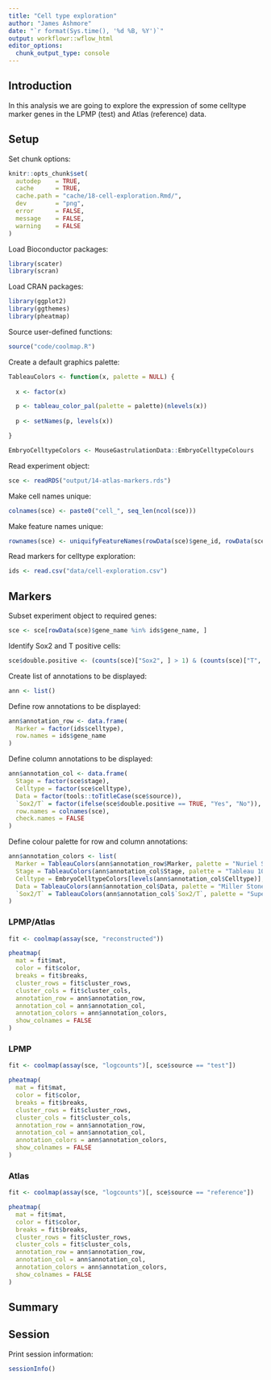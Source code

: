 ```yaml
---
title: "Cell type exploration"
author: "James Ashmore"
date: "`r format(Sys.time(), '%d %B, %Y')`"
output: workflowr::wflow_html
editor_options:
  chunk_output_type: console
---
```


## Introduction

In this analysis we are going to explore the expression of some celltype marker genes in the LPMP (test) and Atlas (reference) data.

## Setup

Set chunk options:

```r
knitr::opts_chunk$set(
  autodep    = TRUE,
  cache      = TRUE,
  cache.path = "cache/18-cell-exploration.Rmd/",
  dev        = "png",
  error      = FALSE,
  message    = FALSE,
  warning    = FALSE
)
```

Load Bioconductor packages:

```r
library(scater)
library(scran)
```

Load CRAN packages:

```r
library(ggplot2)
library(ggthemes)
library(pheatmap)
```

Source user-defined functions:

```r
source("code/coolmap.R")
```

Create a default graphics palette:

```r
TableauColors <- function(x, palette = NULL) {
  
  x <- factor(x)

  p <- tableau_color_pal(palette = palette)(nlevels(x))
  
  p <- setNames(p, levels(x))

}

EmbryoCelltypeColors <- MouseGastrulationData::EmbryoCelltypeColours
```

Read experiment object:

```r
sce <- readRDS("output/14-atlas-markers.rds")
```

Make cell names unique:

```r
colnames(sce) <- paste0("cell_", seq_len(ncol(sce)))
```

Make feature names unique:

```r
rownames(sce) <- uniquifyFeatureNames(rowData(sce)$gene_id, rowData(sce)$gene_name)
```

Read markers for celltype exploration:

```r
ids <- read.csv("data/cell-exploration.csv")
```

## Markers {.tabset}

Subset experiment object to required genes:

```r
sce <- sce[rowData(sce)$gene_name %in% ids$gene_name, ]
```

Identify Sox2 and T positive cells:

```r
sce$double.positive <- (counts(sce)["Sox2", ] > 1) & (counts(sce)["T", ] > 1)
```

Create list of annotations to be displayed:

```r
ann <- list()
```

Define row annotations to be displayed:

```r
ann$annotation_row <- data.frame(
  Marker = factor(ids$celltype),
  row.names = ids$gene_name
)
```

Define column annotations to be displayed:

```r
ann$annotation_col <- data.frame(
  Stage = factor(sce$stage),
  Celltype = factor(sce$celltype),
  Data = factor(tools::toTitleCase(sce$source)),
  `Sox2/T` = factor(ifelse(sce$double.positive == TRUE, "Yes", "No")),
  row.names = colnames(sce),
  check.names = FALSE
)
```

Define colour palette for row and column annotations:

```r
ann$annotation_colors <- list(
  Marker = TableauColors(ann$annotation_row$Marker, palette = "Nuriel Stone"),
  Stage = TableauColors(ann$annotation_col$Stage, palette = "Tableau 10"),
  Celltype = EmbryoCelltypeColors[levels(ann$annotation_col$Celltype)],
  Data = TableauColors(ann$annotation_col$Data, palette = "Miller Stone"),
  `Sox2/T` = TableauColors(ann$annotation_col$`Sox2/T`, palette = "Superfishel Stone")
)
```

### LPMP/Atlas

```r
fit <- coolmap(assay(sce, "reconstructed"))

pheatmap(
  mat = fit$mat,
  color = fit$color,
  breaks = fit$breaks,
  cluster_rows = fit$cluster_rows,
  cluster_cols = fit$cluster_cols,
  annotation_row = ann$annotation_row,
  annotation_col = ann$annotation_col,
  annotation_colors = ann$annotation_colors,
  show_colnames = FALSE
)
```

### LPMP

```r
fit <- coolmap(assay(sce, "logcounts")[, sce$source == "test"])

pheatmap(
  mat = fit$mat,
  color = fit$color,
  breaks = fit$breaks,
  cluster_rows = fit$cluster_rows,
  cluster_cols = fit$cluster_cols,
  annotation_row = ann$annotation_row,
  annotation_col = ann$annotation_col,
  annotation_colors = ann$annotation_colors,
  show_colnames = FALSE
)
```

### Atlas

```r
fit <- coolmap(assay(sce, "logcounts")[, sce$source == "reference"])

pheatmap(
  mat = fit$mat,
  color = fit$color,
  breaks = fit$breaks,
  cluster_rows = fit$cluster_rows,
  cluster_cols = fit$cluster_cols,
  annotation_row = ann$annotation_row,
  annotation_col = ann$annotation_col,
  annotation_colors = ann$annotation_colors,
  show_colnames = FALSE
)
```

## Summary

## Session

Print session information:

```r
sessionInfo()
```

